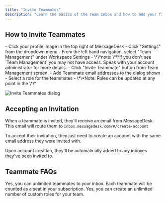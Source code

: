 ```yaml
---
title: "Invite Teammates"
description: "Learn the basics of the Team Inbox and how to add your first teammate."
---
```


## How to Invite Teammates

<Steps>
  <Step title="Navigate to Settings" iconType="regular" titleSize="h3">
    - Click your profile image In the top right of MessageDesk
    - Click "Settings" from the dropdown menu
  </Step>
  <Step title="Select Team Management" iconType="regular" titleSize="h3">
    - From the left hand navigation, select "Team Management" under Workspace Settings
      - \*\*note:  \*\*if you don't see `Team Management` you may not have access. Speak with your account administrator for more details.
  </Step>
  <Step title="Complete Invite Teammates Form" iconType="regular" titleSize="h3">
    - Click "Invite Teammate" button from Team Management screen.
    - Add Teammate email addresses to the dialog shown
    - Select a role for the teammates
      - \*\*Note: Roles can be updated at any point in the \*\*
  </Step>
</Steps>

![Invite Teammates dialog](/images/CleanShot2025-08-26at09.22.59.png)

## Accepting an Invitation

When a teammate is invited, they'll receive an email from MessageDesk. This email will route them to `inbox.messagedesk.com/#/create-account`

To accept their invitation, they just need to create an account with the same email address they were invited with.

Upon account creation, they'll be automatically added to any inboxes they've been invited to.

## Teammate FAQs

<AccordionGroup>
  <Accordion title="Can I invite unlimited Teammates?" icon="question" iconType="regular">
    Yes, you can unlimited teammates to your inbox. Each teammate will be counted as a seat in your subscription.
  </Accordion>
  <Accordion title="Can I create unlimited custom roles?" icon="question" iconType="regular">
    Yes, you can create an unlimited number of custom roles for your team.
  </Accordion>
</AccordionGroup>